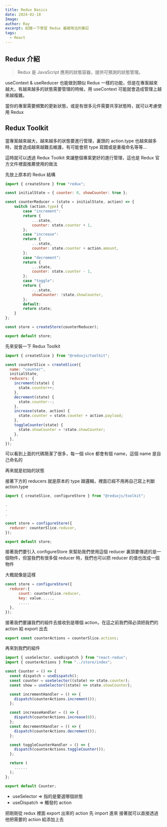```yaml
---
title: Redux Basics
date: 2024-02-18
Image:
author: Ray
excerpt: 紀錄一下學習 Redux 基礎用法的筆記
tags:
  - React
---
```



## Redux 介紹

> Redux 是 JavaScript 應用的狀態容器，提供可預測的狀態管理。

useContext & useReducer 也能做到類似 Redux 一樣的功能，但是在專案越來越大，有越來越多的狀態需要管理的時候，用 useContext 可能就會造成管理上越來越複雜。

當你的專案需要頻繁的更新狀態，或是有很多元件需要共享狀態時，就可以考慮使用 Redux

## Redux Toolkit

當專案越來越大，越來越多的狀態要進行管理，裏頭的 action.type 也越來越多時，就會造成越來越難去維護，有可能會把 type 寫錯或是重複命名等等...

這時就可以透過 Redux Toolkit 來讓整個專案更好的進行管理，這也是 Redux 官方文件裡面推薦使用的做法

先放上原本的 Redux 結構

```javascript:store/index.js
import { createStore } from "redux";

const initialState = { counter: 0, showCounter: true };

const counterReducer = (state = initialState, action) => {
    switch (action.type) {
        case "increment":
        return {
            ...state,
            counter: state.counter + 1,
        };
        case "increase":
        return {
            ...state,
            counter: state.counter + action.amount,
        };
        case "decrement":
        return {
            ...state,
            counter: state.counter - 1,
        };
        case "toggle":
        return {
            ...state,
            showCounter: !state.showCounter,
        };
        default:
        return state;
    }
};

const store = createStore(counterReducer);

export default store;
```

先來安裝一下 Redux Toolkit

<CustomSnippet text="npm install @reduxjs/toolkit" />

```javascript:store/index.js
import { createSlice } from "@reduxjs/toolkit";

const counterSlice = createSlice({
  name: "counter",
  initialState,
  reducers: {
    increment(state) {
      state.counter++;
    },
    decrement(state) {
      state.counter--;
    },
    increase(state, action) {
      state.counter = state.counter + action.payload;
    },
    toggleCounter(state) {
      state.showCounter = !state.showCounter;
    },
  },
});
```

可以看到上面的代碼簡潔了很多，每一個 slice 都會有個 name，這個 name 是自己命名的

再來就是初始的狀態

接著下方的 reducers 就是原本的 type 跟邏輯，裡面已經不用再自己寫上判斷 action.type

```javascript:store/index.js
import { createSlice, configureStore } from "@reduxjs/toolkit";

.
.
.

const store = configureStore({
  reducer: counterSlice.reducer,
});

export default store;

```

接著我們要引入 configureStore 來幫助我們使用這個 reducer
裏頭要傳遞的是一個物件，但當我們有很多個 reducer 時，我們也可以把 reducer 的值也改成一個物件

大概就像是這樣

```javascript:store/index.js
const store = configureStore({
  reducer:{
      count: counterSlice.reducer,
      key: value.....,
      .....
  },
});
```

接著我們要讓我們的組件去接收到是哪個 action，在這之前我們得必須把我們的 action 給 export 出去

```javascript:store/index.js
export const counterActions = counterSlice.actions;
```

再來到我們的組件

```javascript:counter.jsx
import { useSelector, useDispatch } from "react-redux";
import { counterActions } from "../store/index";

const Counter = () => {
  const dispatch = useDispatch();
  const counter = useSelector((state) => state.counter);
  const show = useSelector((state) => state.showCounter);

  const incrementHandler = () => {
    dispatch(counterActions.increment());
  };

  const increaseHandler = () => {
    dispatch(counterActions.increase(6));
  };
  const decrementHandler = () => {
    dispatch(counterActions.decrement());
  };

  const toggleCounterHandler = () => {
    dispatch(counterActions.toggleCounter());
  };

  return (
    ......
  );
};

export default Counter;
```

- useSelector => 指的是要選哪個狀態
- useDispatch => 觸發的 action

把剛剛從 redux 裡面 export 出來的 action 先 import 進來
接著就可以直接透過他把需要的 action 給添加上去
